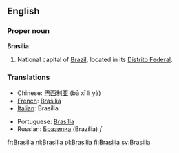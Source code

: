 ==English==

===Proper noun===
'''Brasilia'''

#National capital of [[Brazil]], located in its [[Distrito Federal]].

===Translations===
{{top}}
*Chinese: [[巴西利亚]] (bā xī lì yà)
*[[French]]: [[Brasília]]
*[[Italian]]: Brasilia
{{mid}}
*Portuguese: [[Brasília]]
*Russian: [[Бразилиа]] (Brazília) ''f''
{{bottom}}
[[fr:Brasilia]]
[[nl:Brasilia]]
[[pl:Brasilia]]
[[fi:Brasilia]]
[[sv:Brasilia]]